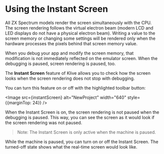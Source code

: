 
# Using the Instant Screen

All ZX Spectrum models render the screen simultaneously with the CPU. The screen rendering follows the virtual electron beam (modern LCD and LED displays do not have a physical electron beam). Writing a value to the screen memory or changing some settings will be rendered only when the hardware processes the pixels behind that screen memory value.

When you debug your app and modify the screen memory, that modification is not immediately reflected on the emulator screen. When the debugging is paused, screen rendering is paused, too.

The **Instant Screen** feature of Klive allows you to check how the screen looks when the screen rendering does not stop with debugging.

You can turn this feature on or off with the highlighted toolbar button:

<Image src={instantScreen} alt="NewProject" width="640" style={{marginTop: 24}} />

When the Instant Screen is on, the screen rendering is not paused when the debugging is paused. This way, you can see the screen as it would look if the screen rendering was not paused.

> Note: The Instant Screen is only active when the machine is paused.

While the machine is paused, you can turn on or off the Instant Screen. The turned-off state shows what the real-time screen would look like.
